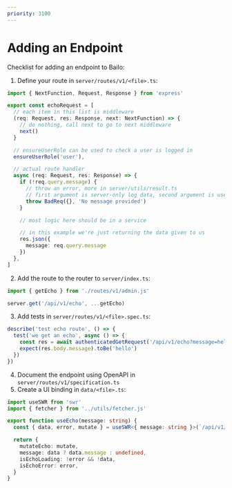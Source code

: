 ```yaml
---
priority: 3100
---
```



# Adding an Endpoint

Checklist for adding an endpoint to Bailo:

1. Define your route in `server/routes/v1/<file>.ts`:

```typescript
import { NextFunction, Request, Response } from 'express'

export const echoRequest = [
  // each item in this list is middleware
  (req: Request, res: Response, next: NextFunction) => {
    // do nothing, call next to go to next middleware
    next()
  }

  // ensureUserRole can be used to check a user is logged in
  ensureUserRole('user'),

  // actual route handler
  async (req: Request, res: Response) => {
    if (!req.query.message) {
      // throw an error, more in server/utils/result.ts
      // first argument is server-only log data, second argument is user facing message
      throw BadReq({}, 'No message provided')
    }

    // most logic here should be in a service

    // in this example we're just returning the data given to us
    res.json({
      message: req.query.message
    })
  },
]
```

2. Add the route to the router to `server/index.ts`:

```typescript
import { getEcho } from './routes/v1/admin.js'

server.get('/api/v1/echo', ...getEcho)
```

3. Add tests in `server/routes/v1/<file>.spec.ts`:

```typescript
describe('test echo route', () => {
  test('we get an echo', async () => {
    const res = await authenticatedGetRequest('/api/v1/echo?message=hello')
    expect(res.body.message).toBe('hello')
  })
})
```

4. Document the endpoint using OpenAPI in `server/routes/v1/specification.ts`
5. Create a UI binding in `data/<file>.ts`:

```typescript
import useSWR from 'swr'
import { fetcher } from '../utils/fetcher.js'

export function useEcho(message: string) {
  const { data, error, mutate } = useSWR<{ message: string }>(`/api/v1/echo?message=${message}`, fetcher)

  return {
    mutateEcho: mutate,
    message: data ? data.message : undefined,
    isEchoLoading: !error && !data,
    isEchoError: error,
  }
}
```

